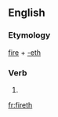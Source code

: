 ==English==

===Etymology===
[[fire]] + [[-eth]]

===Verb===
{{en-verb form}}

# {{archaic third-person singular of|fire}}

[[fr:fireth]]